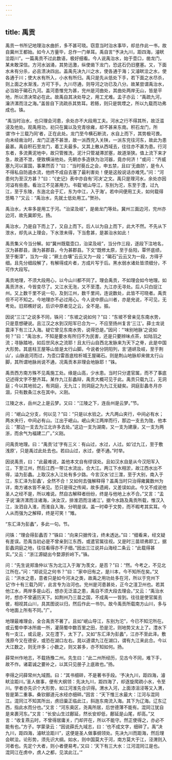 ```yaml
---
---
---
```

title: 禹贡
---







禹贡一书所记地理治水曲折，多不甚可晓。窃意当时治水事毕，却总作此一书，故自冀州王都始。如今人方量毕，总作一门单耳。禹自言“予决九川，距四海，濬畎浍距川”。一篇禹贡不过此数语，极好细看。今人说禹治水，始于壶口，凿龙门，某未敢深信。方河水汹涌，其势迅激，纵使凿下龙门，恐这石仍旧壅塞。又，下面水未有分杀，必且溃决四出。盖禹先决九川之水，使各通于海；又濬畎浍之水，使各通于川；使大水有所入，小水有所归。禹只是先从低处下手，若下面之水尽杀，则上面之水渐浅，方可下手。九川尽通，则导河之功已及八分。故某尝谓禹治水，必当始于碣石九河。盖河患惟兖为甚，兖州是河曲处，其曲处两岸无山，皆是平地，所以溃决常必在此。故禹自其决处导之，用工尤难。孟子亦云：“禹疏九河，瀹济漯而注之海。”盖皆自下流疏杀其势耳。若鲧，则只是筑堙之，所以九载而功弗成也。铢。

“禹当时治水，也只理会河患，余处亦不大段用工夫。河水之行不得其所，故泛滥浸及他处。观禹用功，初只在冀以及兖青徐雍，却不甚来东南。积石龙门，所谓‘作十三载乃同’者，正在此处。龙门至今横石断流，水自上而下，其势极可畏。向未经凿治时，龙门正道不甚泄，故一派西兖入关陕，一派东兖往河东，故此为患最甚。禹自积石至龙门，着工夫最多。又其上散从西域去，往往亦不甚为患。行河东者，多流黄泥地中，故只管推洗，泥汁只管凝滞淤塞，故道渐狭。值上流下来才急，故道不泄，便致横湍他处。先朝亦多造铁为治河器，竟亦何济！”或问：“齐威塞九河以富国，事果然否？”曰：“当时葵丘之会，申五禁，且曰‘无曲防’，是令人不得私自防遏水流，他终不成自去塞了最利害处！便是这般说话亦难凭。”问：“河患何为至汉方甚？”曰：“《史记》表中亦自有‘河决’之文。禹只是理河水，余处亦因河溢有些患。看治江不见甚用力。书载‘岷山导江，东别为沱，东至于澧，过九江，至于东陵，东迤北会于汇，东为中江，入于海’。若中间便用工夫，如何载得恁略？”又云：“禹治水，先就土低处用工。”贺孙。

禹治水，大率多是用工于河。“治梁及岐”，是凿龙门等处。冀州三面边河，兖州亦边河，故先冀即兖。扬。

禹治水，乃是自下而上了，又自上而下。后人以为自上而下，此大不然。不先从下泄水，却先从上理会，下水泄未得，下当愈甚，是甚治水如此！

禹贡集义今当分解。如“冀州既载壶口，治梁及岐”，当分作三段，逐段下注地名，汉为甚郡县，唐为甚郡县，今为甚郡县。下文“既修太原，至于岳阳，覃怀底绩，至于衡漳”，当为一段；“厥土白壤”云云又为一段；“碣石”云云又为一段，方得子细。且先分细段解了，有解得成片者，方成片写于后。黑水弱水诸处皆须细分，不可作大段写。

禹贡地理，不须大段用心，以今山川都不同了。理会禹贡，不如理会如今地理。如禹贡济水，今皆变尽了。又江水无沲，又不至澧。九江亦无寻处。后人只白捉江州。又上数千里不说一句，及到江州，数千里间，连说数处，此皆不可晓者。禹贡但不可不知之。今地理亦不必过用心。今人说中原山川者，亦是皃说，不可见，无考处。旧郑樵好说，后识中原者见之云，全不是。振。

因说“三江”之说多不同，铢问：“东坡之说如何？”曰：“东坡不曾亲见东南水势，只是意想硬说。且江汉之水到汉阳军已合为一，不应至扬州复言‘三江’。薛士龙说震泽下有三江入海。疑它曾见东南水势，说得恐是。”因问：“‘味别地脉’之说如何？”曰：“禹治水，不知是要水有所归不为民害，还是只要辨味点茶，如陆羽之流；寻脉踏地，如后世风水之流耶！且太行山自西北发脉来为天下之脊，此是中国大形势。其底柱王屋等山皆是太行山脚。今说者分阴阳列，言‘道岍及岐，至于荆山’，山脉逾河而过，为壶口雷首底柱析城王屋碣石。则是荆山地脉却来做太行山脚，其所谓地脉尚说不通，况禹贡本非理会地脉耶！”铢。

禹贡西方南方殊不见禹施工处。缘是山高，少水患。当时只分遣官属，而不了事底记述得文字不整齐耳。某作九江彭蠡辩，禹贡大概可见于此。禹贡只载九江，无洞庭；今以其地验之，有洞庭，无九江；则洞庭之为九江无疑矣。洞庭彭蠡冬月亦涸，只有数条江水在其中。义刚。

江陵之水，岳州之上是云梦。又曰：“江陵之下，连岳州是云梦。”节。

问：“岷山之分支，何以见？”曰：“只是以水验之。大凡两山夹行，中间必有水；两水夹行，中间必有山。江出于岷山。岷山夹江两岸而行，那边一支去为陇，他本云：“那边一支去为江北许多去处。”这边一支为湖南，又一支为建康，又一支为两浙，而余气为福建二广。”义刚。

问禹贡地理。曰：“禹贡‘过’字有三义：有山过，水过，人过。如‘过九江，至于敷浅原’，只是禹过此处去也。若曰山过，水过，便不通。”时举。

因说禹贡，曰：“此最难说，盖他本文自有缪误处。且如汉水自是从今汉阳军入江，下至江州，然后江西一带江水流出，合大江。两江下水相淤，故江西水出不得，溢为彭蠡。上取汉水入江处有多少路。今言汉水‘过三澨，至于大别，南入于江，东汇泽为彭蠡’，全然不合！又如何去强解释得？盖禹当时只治得雍冀数州为详，南方诸水皆不亲见。恐只是得之传闻，故多遗阙，又差误如此。今又不成说他圣人之经不是，所以难说。然自古解释者纷纷，终是与他地上水不合。”又言：“孟子说‘瀹济漯而注诸海，决汝汉，排淮泗而注诸江’。据今水路及禹贡所载，惟汉入江，汝泗自入淮，而淮自入海，分明是误。盖一时牵于文势，而不暇考其实耳。今人从而强为之解释，终是可笑！”雉。

“东汇泽为彭蠡”，多此一句。节。

问铢：“理会得彭蠡否？”铢曰：“向来只据传注，终未透达。”曰：“细看来，经文疑有差误。恐禹当初必是不曾亲到江东西，或遣官属往视。又是时三苗顽弗即工，据彭蠡洞庭之地，往往看得亦不子细。”因出三江说并山海经二条云：“此载得甚实。”又云：“浙江源疑出今婺源折岭下。”铢。

问：“先生说郑渔仲以‘东为北江入于海’为羡文，是否？”曰：“然。今考之，不见北江所在。”问：“郑说见之何书？”曰：“家中旧有之，是川本，今不知所在矣。”又云：“洪水之患，意者只是如今河决之类，故禹之用功处多在河，所以于兖州下记‘作十有三载乃同’，此言专为治河也。兖州是河患甚处，正今之澶卫州也。若其他江水，两岸多是山石，想亦无泛滥之患，禹自不须大段去理会。”又云：“禹治水时，想亦不曾遍历天下。如荆州乃三苗之国，不成禹一一皆到。往往是使官属去彼，相视其山川，具其图说以归，然后作此一书尔。故今禹贡所载南方山川，多与今地面上所有不同。”广。

地理最难理会，全合禹贡不著了。且如“岷山导江，东别为沱”，今已不知沱所在。或云蜀中李冰所凿一所，灌荫蜀中数百里之田，恐是沱，则地势又太上了。澧水下有一支江，或云是，又在澧下，太下了。又如“东汇泽为彭蠡”，江亦不至此泽。敷浅原今又在德安，或恐在湖口左右。晁以道谓九江在湖口，谓有九江来此合。今以大江数之，则无许多；小数之，则又甚多，亦不知如何。扬。

薛常州作地志，不载扬豫二州。先生曰：“此二州所经历，见古今不同，难下手，故不作。诸葛诚之要补之，以其只见册子上底故也。”扬。

李得之问薛常州九域图。曰：“其书细碎，不是著书手段。‘予决九川，距四海，濬畎浍距川。’圣人做事，便有大纲领：先决九川，距四海了，却逐旋爬疏小水，令至川。学者亦先识个大形势，如江河淮先合识得。渭水入河，上面漆沮泾等又入渭，皆是第二重事。桑钦郦道元水经亦细碎。”因言：“天下惟三水最大：江河与混同江。混同江不知其所出，虏旧巢正临此江，斜迤东南流入海。其下为辽海。辽东辽西，指此水而分也。”又言：“河东奥区，尧禹所居，后世德薄不能有。混同江犹自是来裹河东。”又言：“长安山生过鄜延，然长安却低，鄜延是山尾，却高。”又言：“收复燕云时，不曾得居庸关，门却开在，所以不能守。然正使得之，亦必不能有也。”方子。学蒙录云：“因说薛氏九域志，曰：‘也不成文字，细碎了。禹“决九川，距四海，濬畎浍距川”，这便是圣人做事纲领处。先决九川而距海，然后理会畎浍。论形势，须先识大纲。如水，则中国莫大于河，南方莫大于江，泾渭则入河者也。先定个大者，则小者便易考。’又曰：‘天下有三大水：江河混同江是也。混同江在虏中，虏人之都，见滨此江。’”